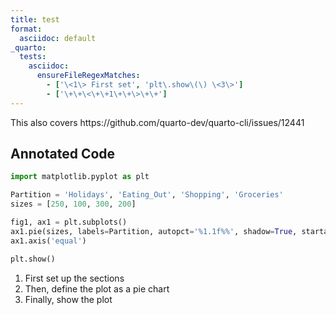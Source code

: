 ```yaml
---
title: test
format: 
  asciidoc: default
_quarto:
  tests:
    asciidoc: 
      ensureFileRegexMatches:
        - ['\<1\> First set', 'plt\.show\(\) \<3\>']
        - ['\+\+\<\+\+1\+\+\>\+\+']
---
```


This also covers https://github.com/quarto-dev/quarto-cli/issues/12441

## Annotated Code

```python
import matplotlib.pyplot as plt

Partition = 'Holidays', 'Eating_Out', 'Shopping', 'Groceries'                   # <1> 
sizes = [250, 100, 300, 200]

fig1, ax1 = plt.subplots()                                                      # <2> 
ax1.pie(sizes, labels=Partition, autopct='%1.1f%%', shadow=True, startangle=90) # <2>          
ax1.axis('equal')

plt.show()                                                                      # <3> 
```

1. First set up the sections
2. Then, define the plot as a pie chart
3. Finally, show the plot
